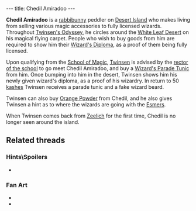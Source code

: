 ---
title: Chedil Amiradoo
---

{{twinsunica import}}{{Infobox Character
 |image=Chedil Amiradoo.png
 |race=Rabbibunny
 |gender=Male
 |size=average
 |age=Adult
 |magical=yes
 |lba1=
 |lba2=yes
 |alignment=sendell
 |occupation=Peddler
 |requires=Wizard's Diploma
 |amount=1
 |fam1=
 |fam2=
 |planet=
 |island=
 |building=
}}

'''Chedil Amiradoo''' is a [[rabbibunny]] peddler on [[Desert Island]] who makes living from selling various magic accessories to fully licensed wizards. Throughout [[Twinsen's Odyssey]], he circles around the [[White Leaf Desert]] on his magical flying carpet. People who wish to buy goods from him are required to show him their [[Wizard's Diploma]], as a proof of them being fully licensed.

Upon qualifying from the [[School of Magic]], [[Twinsen]] is advised by the [[Rector of the School of Magic|rector of the school]] to go meet Chedil Amiradoo, and buy a [[Wizard's Parade Tunic]] from him. Once bumping into him in the desert, Twinsen shows him his newly given wizard's diploma, as a proof of his wizardry. In return to 50 [[kashes]] Twinsen receives a parade tunic and a fake wizard beard.

Twinsen can also buy [[Orange Powder]] from Chedil, and he also gives Twinsen a hint as to where the wizards are going with the [[Esmer]]s.

When Twinsen comes back from [[Zeelich]] for the first time, Chedil is no longer seen around the island.

== Related threads ==
=== Hints\Spoilers ===
* {{thread|id=3842|title=The funniest hints ever, & more! (Could anybody tell some more)}}

=== Fan Art ===
* {{post|id=74935|title=Metal Gear Twinsen}}
* {{post|id=112171|title=Lba3}}

<!-- remove these category links when they're all automated by categorizers...
[[Category:Desert Island inhabitants]] -->
